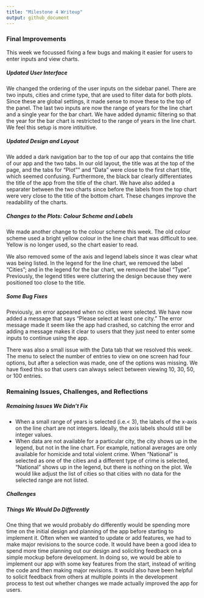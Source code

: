 ```yaml
---
title: "Milestone 4 Writeup"
output: github_document
---
```


### Final Improvements  

This week we focussed fixing a few bugs and making it easier for users to enter inputs and view charts. 

##### Updated User Interface  

We changed the ordering of the user inputs on the sidebar panel. There are two inputs, cities and crime type, that are used to filter data for both plots. Since these are global settings, it made sense to move these to the top of the panel. The last two inputs are now the range of years for the line chart and a single year for the bar chart. We have added dynamic filtering so that the year for the bar chart is restricted to the range of years in the line chart. We feel this setup is more intituitive.

##### Updated Design and Layout

We added a dark navigation bar to the top of our app that contains the title of our app and the two tabs. In our old layout, the title was at the top of the page, and the tabs for "Plot"" and "Data" were close to the first chart title,  which seemed confusing. Furthermore, the black bar clearly differentiates the title of the app from the title of the chart. We have also added a separater between the two charts since before the labels from the top chart were very close to the title of the bottom chart. These changes improve the readability of the charts. 

##### Changes to the Plots: Colour Scheme and Labels

We made another change to the colour scheme this week. The old colour scheme used a bright yellow colour in the line chart that was difficult to see. Yellow is no longer used, so the chart easier to read.  

We also removed some of the axis and legend labels since it was clear what was being listed. In the legend for the line chart, we removed the label "Cities"; and in the legend for the bar chart, we removed the label "Type". Previously, the legend titles were cluttering the design because they were positioned too close to the title. 

##### Some Bug Fixes 

Previously, an error appeared when no cities were selected. We have now added a message that says "Please select at least one city." The error message made it seem like the app had crashed, so catching the error and adding a message makes it clear to users that they just need to enter some inputs to continue using the app.  

There was also a small issue with the Data tab that we resolved this week. The menu to select the number of entries to view on one screen had four options, but after a selection was made, one of the options was missing. We have fixed this so that users can always select between viewing 10, 30, 50, or 100 entries. 

### Remaining Issues, Challenges, and Reflections

##### Remaining Issues We Didn't Fix
- When a small range of years is selected (i.e.< 3), the labels of the x-axis on the line chart are not integers. Ideally, the axis labels should still be integer values.  
- When data are not available for a particular city, the city shows up in the legend, but not in the line chart. For example, national averages are only available for homicide and total violent crime. When "National" is selected as one of the cities and a different type of crime is selected, "National" shows up in the legend, but there is nothing on the plot. We would like adjust the list of cities so that cities with no data for the selected range are not listed.

##### Challenges

##### Things We Would Do Differently  

One thing that we would probably do differently would be spending more time on the initial design and planning of the app before starting to implement it. Often when we wanted to update or add features, we had to make major revisions to the source code. It would have been a good idea to spend more time planning out our design and soliciting feedback on a simple mockup before development. In doing so, we would be able to implement our app with some key features from the start, instead of writing the code and then making major revisions. It would also have been helpful to solicit feedback from others at multiple points in the development process to test out whether changes we made actually improved the app for users. 


